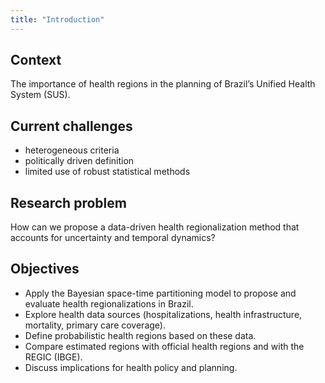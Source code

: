 ```yaml
---
title: "Introduction"
---
```


## Context 

The importance of health regions in the planning of Brazil’s Unified Health System (SUS).

## Current challenges

- heterogeneous criteria
- politically driven definition
- limited use of robust statistical methods

## Research problem 

How can we propose a data-driven health regionalization method that accounts for uncertainty and temporal dynamics?

## Objectives

- Apply the Bayesian space-time partitioning model to propose and evaluate health regionalizations in Brazil.
- Explore health data sources (hospitalizations, health infrastructure, mortality, primary care coverage).
- Define probabilistic health regions based on these data.
- Compare estimated regions with official health regions and with the REGIC (IBGE).
- Discuss implications for health policy and planning.
